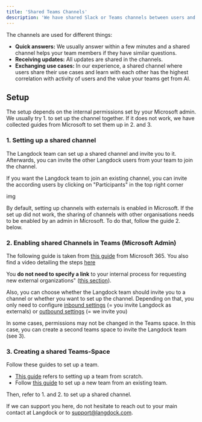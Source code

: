 ```yaml
---
title: 'Shared Teams Channels'
description: 'We have shared Slack or Teams channels between users and our product team, depending on how we support the customer during rollout. This guide helps you to set set the permissions.'
---
```


The channels are used for different things:
- **Quick answers:** We usually answer within a few minutes and a shared channel helps your team members if they have similar questions.
- **Receiving updates:** All updates are shared in the channels.
- **Exchanging use cases:** In our experience, a shared channel where users share their use cases and learn with each other has the highest correlation with activity of users and the value your teams get from AI.

## Setup

The setup depends on the internal permissions set by your Microsoft admin. We usually try 1. to set up the channel together. If it does not work, we have collected guides from Microsoft to set them up in 2. and 3.

### 1. Setting up a shared channel

The Langdock team can set up a shared channel and invite you to it. Afterwards, you can invite the other Langdock users from your team to join the channel.

If you want the Langdock team to join an existing channel, you can invite the according users by clicking on "Participants" in the top right corner 

img

By default, setting up channels with externals is enabled in Microsoft. If the set up did not work, the sharing of channels with other organisations needs to be enabled by an admin in Microsoft. To do that, follow the guide 2. below.

### 2. Enabling shared Channels in Teams (Microsoft Admin)

The following guide is taken from [this guide](https://learn.microsoft.com/en-us/microsoft-365/solutions/collaborate-teams-direct-connect?view=o365-worldwide) from Microsoft 365. You also find a video detailing the steps [here](https://www.microsoft.com/en-us/videoplayer/embed/RE4WRMx?autoplay=false&postJsllMsg=true)

You **do not need to specify a link** to your internal process for requesting new external organizations" ([this section](https://learn.microsoft.com/en-us/microsoft-365/solutions/collaborate-teams-direct-connect?view=o365-worldwide#specify-a-link-to-your-internal-process-for-requesting-new-external-organizations)).

Also, you can choose whether the Langdock team should invite you to a channel or whether you want to set up the channel. Depending on that, you only need to configure [inbound settings](https://learn.microsoft.com/en-us/microsoft-365/solutions/collaborate-teams-direct-connect?view=o365-worldwide#configure-inbound-settings) (= you invite Langdock as externals) or [outbound settings](https://learn.microsoft.com/en-us/microsoft-365/solutions/collaborate-teams-direct-connect?view=o365-worldwide#configure-inbound-settings) (= we invite you)


In some cases, permissions may not be changed in the Teams space. In this case, you can create a second teams space to invite the Langdock team (see 3).

### 3. Creating a shared Teams-Space

Follow these guides to set up a team.
- [This guide](https://support.microsoft.com/en-au/office/create-a-team-from-scratch-in-microsoft-teams-174adf5f-846b-4780-b765-de1a0a737e2b) refers to setting up a team from scratch.
- Follow [this guide](https://support.microsoft.com/en-au/office/create-a-team-from-an-existing-team-or-group-in-microsoft-teams-f41a759b-3101-4af6-93bd-6aba0e5d7635) to set up a new team from an existing team.

Then, refer to 1. and 2. to set up a shared channel.

<Info>If we can support you here, do not hesitate to reach out to your main contact at Langdock or to support@langdock.com.</Info>

